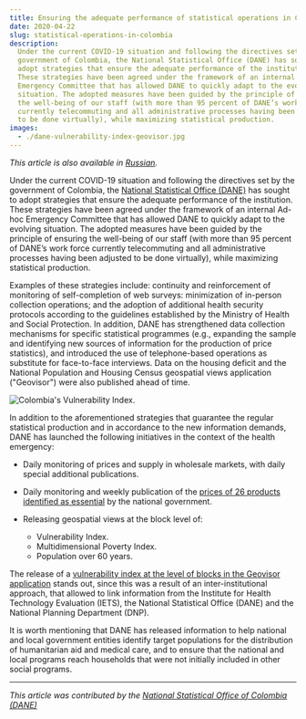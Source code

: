 ```yaml
---
title: Ensuring the adequate performance of statistical operations in Colombia
date: 2020-04-22
slug: statistical-operations-in-colombia
description:
  Under the current COVID-19 situation and following the directives set by the
  government of Colombia, the National Statistical Office (DANE) has sought to
  adopt strategies that ensure the adequate performance of the institution.
  These strategies have been agreed under the framework of an internal Ad-hoc
  Emergency Committee that has allowed DANE to quickly adapt to the evolving
  situation. The adopted measures have been guided by the principle of ensuring
  the well-being of our staff (with more than 95 percent of DANE’s work force
  currently telecommuting and all administrative processes having been adjusted
  to be done virtually), while maximizing statistical production.
images:
  - ./dane-vulnerability-index-geovisor.jpg
---
```



_This article is also available in
[Russian](/statistical-operations-in-colombia-RU.pdf)._

Under the current COVID-19 situation and following the directives set by the
government of Colombia, the
[National Statistical Office (DANE)](https://www.dane.gov.co/) has sought to
adopt strategies that ensure the adequate performance of the institution. These
strategies have been agreed under the framework of an internal Ad-hoc Emergency
Committee that has allowed DANE to quickly adapt to the evolving situation. The
adopted measures have been guided by the principle of ensuring the well-being of
our staff (with more than 95 percent of DANE’s work force currently
telecommuting and all administrative processes having been adjusted to be done
virtually), while maximizing statistical production.

Examples of these strategies include: continuity and reinforcement of monitoring
of self-completion of web surveys: minimization of in-person collection
operations; and the adoption of additional health security protocols according
to the guidelines established by the Ministry of Health and Social Protection.
In addition, DANE has strengthened data collection mechanisms for specific
statistical programmes (e.g., expanding the sample and identifying new sources
of information for the production of price statistics), and introduced the use
of telephone-based operations as substitute for face-to-face interviews. Data on
the housing deficit and the National Population and Housing Census geospatial
views application ("Geovisor") were also published ahead of time.

<Box mb={3}>
  <Img
    fluid={props.images[0]}
    title="Colombia's Vulnerability Index."
    alt="Colombia's Vulnerability Index."
  />
</Box>

In addition to the aforementioned strategies that guarantee the regular
statistical production and in accordance to the new information demands, DANE
has launched the following initiatives in the context of the health emergency:

- Daily monitoring of prices and supply in wholesale markets, with daily special
  additional publications.
- Daily monitoring and weekly publication of the
  [prices of 26 products identified as essential](https://www.dane.gov.co/index.php/en/estadisticas-por-tema/precios-y-costos/precios-de-venta-al-publico-de-articulos-de-primera-necesidad-pvpapn)
  by the national government.
- Releasing geospatial views at the block level of:

  - Vulnerability Index.
  - Multidimensional Poverty Index.
  - Population over 60 years.

The release of a
[vulnerability index at the level of blocks in the Geovisor application](https://geoportal.dane.gov.co/visor-vulnerabilidad/)
stands out, since this was a result of an inter-institutional approach, that
allowed to link information from the Institute for Health Technology Evaluation
(IETS), the National Statistical Office (DANE) and the National Planning
Department (DNP).

It is worth mentioning that DANE has released information to help national and
local government entities identify target populations for the distribution of
humanitarian aid and medical care, and to ensure that the national and local
programs reach households that were not initially included in other social
programs.

---

_This article was contributed by the
[National Statistical Office of Colombia (DANE)](https://www.dane.gov.co/)_
